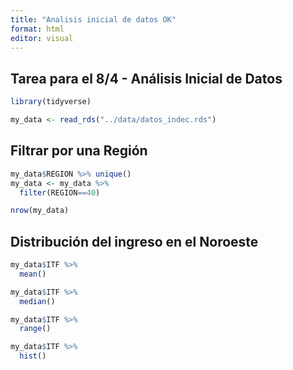 ```yaml
---
title: "Analisis inicial de datos OK"
format: html
editor: visual
---
```


## Tarea para el 8/4 - Análisis Inicial de Datos 

```r
library(tidyverse)

```

```r
my_data <- read_rds("../data/datos_indec.rds")

```

## Filtrar por una Región

```r
my_data$REGION %>% unique()
my_data <- my_data %>% 
  filter(REGION==40)
```

```r
nrow(my_data)

```

## Distribución del ingreso en el Noroeste

```r
my_data$ITF %>%
  mean()

```

```r
my_data$ITF %>% 
  median()
```

```r
my_data$ITF %>% 
  range()
```

```r
my_data$ITF %>%
  hist()

```
